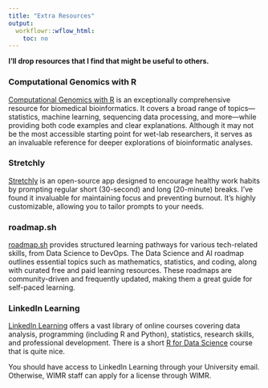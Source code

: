 ```yaml
---
title: "Extra Resources"
output:
  workflowr::wflow_html:
    toc: no
---
```


<dev class="hint-info">
**I'll drop resources that I find that might be useful to others.**
</dev>

### Computational Genomics with R

[Computational Genomics with R](https://compgenomr.github.io/book/) is an exceptionally comprehensive resource for biomedical bioinformatics. It covers a broad range of topics—statistics, machine learning, sequencing data processing, and more—while providing both code examples and clear explanations. Although it may not be the most accessible starting point for wet-lab researchers, it serves as an invaluable reference for deeper explorations of bioinformatic analyses.

### Stretchly

[Stretchly](https://hovancik.net/stretchly/) is an open-source app designed to encourage healthy work habits by prompting regular short (30-second) and long (20-minute) breaks. I’ve found it invaluable for maintaining focus and preventing burnout. It’s highly customizable, allowing you to tailor prompts to your needs.

### roadmap.sh

[roadmap.sh](https://roadmap.sh) provides structured learning pathways for various tech-related skills, from Data Science to DevOps. The Data Science and AI roadmap outlines essential topics such as mathematics, statistics, and coding, along with curated free and paid learning resources. These roadmaps are community-driven and frequently updated, making them a great guide for self-paced learning.

### LinkedIn Learning

[LinkedIn Learning](https://www.linkedin.com/learning/) offers a vast library of online courses covering data analysis, programming (including R and Python), statistics, research skills, and professional development. There is a short [R for Data Science](https://www.linkedin.com/learning-login/share?account=2196204&forceAccount=false&redirect=https%3A%2F%2Fwww.linkedin.com%2Flearning%2Fr-for-data-science-analysis-and-visualization%3Ftrk%3Dshare_ent_url%26shareId%3DgVEBrY1NSqeJQqBaQvzOLQ%253D%253D) course that is quite nice. 

You should have access to LinkedIn Learning through your University email. Otherwise, WIMR staff can apply for a license through WIMR. 


<!---
To add:

- rstudio.github.io/learnr
- https://ggplot2-book.org/introduction

<--->
